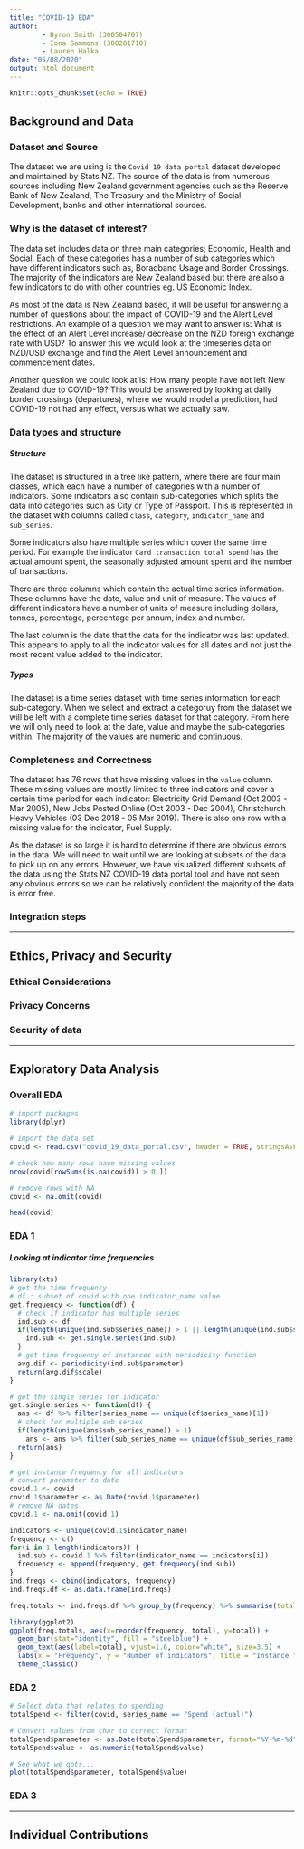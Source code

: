 ```yaml
---
title: "COVID-19 EDA"
author: 
        - Byron Smith (300504707)
        - Iona Sammons (300281718)
        - Lauren Halka
date: "05/08/2020"
output: html_document
---
```


```r
knitr::opts_chunk$set(echo = TRUE)
```

## Background and Data

### Dataset and Source
The dataset we are using is the `Covid 19 data portal` dataset developed and maintained by Stats NZ. The source of the data is from numerous sources including New Zealand government agencies such as the Reserve Bank of New Zealand, The Treasury and the Ministry of Social Development, banks and other international sources.

### Why is the dataset of interest?
The data set includes data on three main categories; Economic, Health and Social. Each of these categories has a number of sub categories which have different indicators such as, Boradband Usage and Border Crossings. The majority of the indicators are New Zealand based but there are also a few indicators to do with other countries eg. US Economic Index.  

  As most of the data is New Zealand based, it will be useful for answering a number of questions about the impact of COVID-19 and the Alert Level restrictions. An example of a question we may want to answer is: What is the effect of an Alert Level increase/ decrease on the NZD foreign exchange rate with USD? To answer this we would look at the timeseries data on NZD/USD exchange and find the Alert Level announcement and commencement dates.
  
  Another question we could look at is: How many people have not left New Zealand due to COVID-19? This would be answered by looking at daily border crossings (departures), where we would model a prediction, had COVID-19 not had any effect, versus what we actually saw.

### Data types and structure

##### Structure 
The dataset is structured in a tree like pattern, where there are four main classes, which each have a number of categories with a number of indicators. Some indicators also contain sub-categories which splits the data into categories such as City or Type of Passport. This is represented in the dataset with columns called `class`, `category`, `indicator_name` and `sub_series`. 

  Some indicators also have multiple series which cover the same time period. For example the indicator `Card transaction total spend` has the actual amount spent, the seasonally adjusted amount spent and the number of transactions.

  There are three columns which contain the actual time series information. These columns have the date, value and unit of measure. The values of different indicators have a number of units of measure including dollars, tonnes, percentage, percentage per annum, index and number.  
  
  The last column is the date that the data for the indicator was last updated. This appears to apply to all the indicator values for all dates and not just the most recent value added to the indicator.
  
##### Types
The dataset is a time series dataset with time series information for each sub-category. When we select and extract a categoruy from the dataset we will be left with a complete time series dataset for that category. From here we will only need to look at the date, value and maybe the sub-categories within. The majority of the values are numeric and continuous.

### Completeness and Correctness
The dataset has 76 rows that have missing values in the `value` column. These missing values are mostly limited to three indicators and cover a certain time period for each indicator: Electricity Grid Demand (Oct 2003 - Mar 2005), New Jobs Posted Online (Oct 2003 - Dec 2004), Christchurch Heavy Vehicles (03 Dec 2018 - 05 Mar 2019). There is also one row with a missing value for the indicator, Fuel Supply.   

  As the dataset is so large it is hard to determine if there are obvious errors in the data. We will need to wait until we are looking at subsets of the data to pick up on any errors. However, we have visualized different subsets of the data using the Stats NZ COVID-19 data portal tool and have not seen any obvious errors so we can be relatively confident the majority of the data is error free.


### Integration steps

---

## Ethics, Privacy and Security

### Ethical Considerations

### Privacy Concerns

### Security of data

---

## Exploratory Data Analysis

### Overall EDA
```r
# import packages
library(dplyr)
```
```r
# import the data set
covid <- read.csv("covid_19_data_portal.csv", header = TRUE, stringsAsFactors = FALSE)
```
```r
# check how many rows have missing values
nrow(covid[rowSums(is.na(covid)) > 0,])
```
```r
# remove rows with NA
covid <- na.omit(covid)
```

```r
head(covid)
```

### EDA 1

##### Looking at indicator time frequencies
```r
library(xts)
# get the time frequency 
# df : subset of covid with one indicator_name value
get.frequency <- function(df) {
  # check if indicator has multiple series
  ind.sub <- df
  if(length(unique(ind.sub$series_name)) > 1 || length(unique(ind.sub$sub_series_name)) > 1){
    ind.sub <- get.single.series(ind.sub)
  }
  # get time frequency of instances with periodicity function
  avg.dif <- periodicity(ind.sub$parameter)
  return(avg.dif$scale)
}
```

```r
# get the single series for indicator
get.single.series <- function(df) {
  ans <- df %>% filter(series_name == unique(df$series_name)[1])
  # check for multiple sub series
  if(length(unique(ans$sub_series_name)) > 1)
    ans <- ans %>% filter(sub_series_name == unique(df$sub_series_name)[1])
  return(ans)
}
```

```r
# get instance frequency for all indicators
# convert parameter to date
covid.1 <- covid
covid.1$parameter <- as.Date(covid.1$parameter)
# remove NA dates
covid.1 <- na.omit(covid.1)

indicators <- unique(covid.1$indicator_name)
frequency <- c()
for(i in 1:length(indicators)) {
  ind.sub <- covid.1 %>% filter(indicator_name == indicators[i])
  frequency <- append(frequency, get.frequency(ind.sub))
}
ind.freqs <- cbind(indicators, frequency)
ind.freqs.df <- as.data.frame(ind.freqs)

freq.totals <- ind.freqs.df %>% group_by(frequency) %>% summarise(total = n()) %>% arrange(total)
```
```r
library(ggplot2)
ggplot(freq.totals, aes(x=reorder(frequency, total), y=total)) +
  geom_bar(stat="identity", fill = "steelblue") + 
  geom_text(aes(label=total), vjust=1.6, color="white", size=3.5) +
  labs(x = "Frequency", y = "Number of indicators", title = "Instance frequencies of indicators in COVID-19 dataset") +
  theme_classic()
```


### EDA 2
```r
# Select data that relates to spending
totalSpend <- filter(covid, series_name == "Spend (actual)")

# Convert values from char to correct format
totalSpend$parameter <- as.Date(totalSpend$parameter, format="%Y-%m-%d")
totalSpend$value <- as.numeric(totalSpend$value)

# See what we gots...
plot(totalSpend$parameter, totalSpend$value)
```

### EDA 3

---

## Individual Contributions









